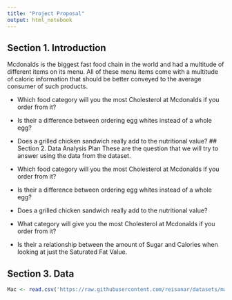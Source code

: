 ```yaml
---
title: "Project Proposal"
output: html_notebook
---
```


## Section 1. Introduction
Mcdonalds is the biggest fast food chain in the world and had a multitude of different items on its menu. All of these menu items come with a multitude of caloric information that should be better conveyed to the average consumer of such products.

- Which food category will you the most Cholesterol at Mcdonalds if you order from it?

- Is their a difference between ordering egg whites instead of a whole egg?

- Does a grilled chicken sandwich really add to the nutritional value?
## Section 2. Data Analysis Plan
These are the question that we will try to answer using the data from the dataset.

- Which food category will you the most Cholesterol at Mcdonalds if you order from it?

- Is their a difference between ordering egg whites instead of a whole egg?

- Does a grilled chicken sandwich really add to the nutritional value?

- What category will give you the most Cholesterol at Mcdonalds if you order from it?

- Is their a relationship between the amount of Sugar and Calories when looking at just the Saturated Fat Value.

## Section 3. Data
```r
Mac <- read.csv('https://raw.githubusercontent.com/reisanar/datasets/master/macmenu.csv')
```
